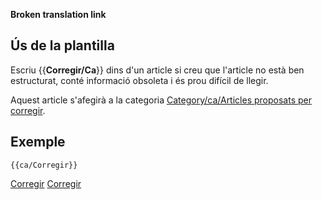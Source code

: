 <noinclude>'''Broken translation link'''{{en/-}}</noinclude>{{ca/Metacaixa d'avís| tipus = estil
| text  = <strong>Corregir</strong><br>Aquest article necessita polir-se. Ha crescut amb el temps i ara és difícil de llegir. Vostè pot millorar-lo reescrivint parts d'ell o donant-li una nova estructura.
}}<includeonly>{{{1|[[Category:ca/Articles proposats per corregir]]}}}</includeonly><noinclude>

==Ús de la plantilla==

Escriu <nowiki>{{</nowiki>'''Corregir/Ca'''<nowiki>}}</nowiki>  dins d'un article si creu que l'article no està ben estructurat, conté informació obsoleta i és prou difícil de llegir.

Aquest article s'afegirà a la categoria [[Category/ca/Articles proposats per corregir]].

==Exemple==
<pre>{{ca/Corregir}}</pre>
{{ca/Corregir|1=}}

[[Category:ca/Plantilles|Corregir]][[Category:ca/Caixes de missatges|Corregir]]
</noinclude>